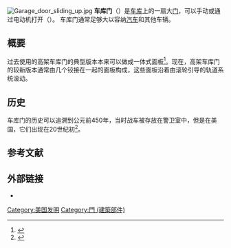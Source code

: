 {{Expand language|1=en|time=2020-07-08T01:44:13+00:00}}
[[File:Garage_door_sliding_up.jpg|right]]
'''车库门'''（{{lang-en|garage door}}）是[[车库|车库]]上的一扇大[[门|门]]，可以手动或通过电动机打开（{{tsl|en|Garage door opener|车库门开启器}}）。 车库门通常足够大以容纳[[汽车|汽车]]和其他车辆。

==概要==
过去使用的高架车库门的典型版本本来可以做成一体式面板<ref name="DoItRight">{{cite book|url= https://books.google.com/books?id=5N78fogAH9QC&pg=PA154&lpg=PA154&dq=Old-style+swing-up+garage+doors+were+made+in+one+piece,+and+swung+upward+to+open |page=154 |title=Do it right the first time: what every homeowner needs to know before the work begins |first=Gene |last=Hamilton |first2=Katie |last2=Hamilton |publisher=Innova Publishers |year=2004 |isbn=9780974937359 |accessdate=2015-07-19}}</ref>。现在，高架车库门的较新版本通常由几个铰接在一起的面板构成，这些面板沿着由滚轮引导的轨道系统滚动。
==历史==
车库门的历史可以追溯到公元前450年，当时战车被存放在警卫室中，但是在美国，它们出现在20世纪初<ref name="amazines.com">{{cite web|url= http://www.amazines.com/article_detail.cfm/4014144?articleid=4014144 |title=History of the Garage Door |first=Deanne |last=Winterton |publisher=Amazines.com |date=2012-02-21 |accessdate=2015-07-19}}</ref>。
==参考文献==
{{reflist}}
==外部链接==
*{{Commons category-inline|Garage doors}}

[[Category:美国发明|Category:美国发明]]
[[Category:門_(建築部件)|Category:門 (建築部件)]]